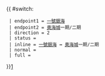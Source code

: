 {{ #switch: {{{format|}}}
  | endpoint1 = [[一號銀海]]
  | endpoint2 = [[奧海城]]一期/二期
  | direction = 2
  | status = 
  | inline = [[一號銀海]] ↔ [[奧海城]]一期/二期
  | normal =
  | full =
}}<noinclude>[[category:九龍居民巴士路線模板|1‎]]</noinclude>